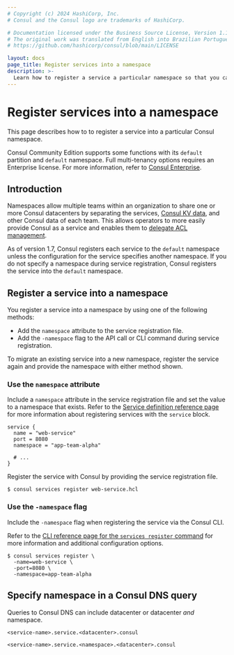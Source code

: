 ```yaml
---
# Copyright (c) 2024 HashiCorp, Inc.
# Consul and the Consul logo are trademarks of HashiCorp.

# Documentation licensed under the Business Source License, Version 1.1.
# The original work was translated from English into Brazilian Portuguese.
# https://github.com/hashicorp/consul/blob/main/LICENSE

layout: docs
page_title: Register services into a namespace
description: >-
  Learn how to register a service a particular namespace so that you can use Consul DNS to address it securely.
---
```


# Register services into a namespace

This page describes how to to register a service into a particular Consul namespace.

Consul Community Edition supports some functions with its `default` partition and `default` namespace. Full multi-tenancy options requires an Enterprise license. For more information, refer to [Consul Enterprise](/consul/docs/enterprise).

## Introduction

Namespaces allow multiple teams within an organization to share one or more
Consul datacenters by separating the services, [Consul KV data](/consul/docs/automate/kv), and other Consul
data of each team. This allows operators to more easily provide
Consul as a service and enables them to [delegate ACL
management](/consul/tutorials/namespaces/namespaces-secure-shared-access).

As of version 1.7, Consul registers each service to the `default` namespace unless the configuration for the service specifies another namespace. If you do not specify a namespace during service registration, Consul registers the service into the `default` namespace.

## Register a service into a namespace

You register a service into a namespace by using one of the following methods:

- Add the `namespace` attribute to the service registration file.
- Add the `-namespace` flag to the API call or CLI command during service registration.

To migrate an existing service into a new namespace, register the service again and provide the namespace with either method shown.

### Use the `namespace` attribute

Include a `namespace` attribute in the service registration file and set the value to a namespace that exists. Refer to the [Service definition reference page](/consul/docs/reference/service) for more information about registering services with the `service` block.

<CodeBlockConfig filename="web-service.hcl" highlight="4">

```hcl
service {
  name = "web-service"
  port = 8080
  namespace = "app-team-alpha"

  # ...
}
```

</CodeBlockConfig>

Register the service with Consul by providing the service registration file.

```shell-session
$ consul services register web-service.hcl
```

### Use the `-namespace` flag

Include the `-namespace` flag when registering the service via the Consul CLI.

Refer to the [CLI reference page for the `services register` command](/consul/commands/services/register) for more information and additional configuration options.

```shell-session
$ consul services register \
  -name=web-service \
  -port=8080 \
  -namespace=app-team-alpha
```


## Specify namespace in a Consul DNS query

Queries to Consul DNS can include datacenter or datacenter _and_ namespace.

<Tabs>

<Tab heading="Format with datacenter only" group="datacenter-only">

`<service-name>.service.<datacenter>.consul`

</Tab>

<Tab heading="Format with datacenter and namespace" group="datacenter-and-namespace">

`<service-name>.service.<namespace>.<datacenter>.consul`

</Tab>

</Tabs>
